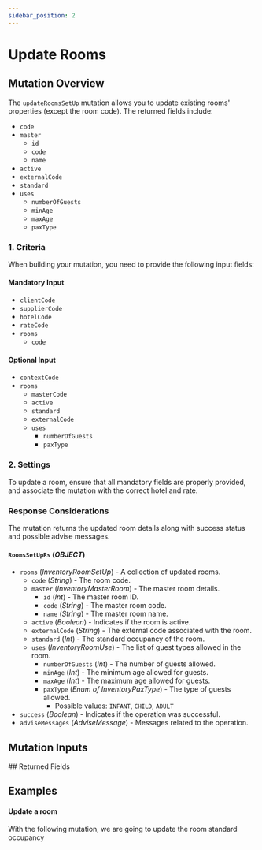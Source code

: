 ```yaml
---
sidebar_position: 2
---
```










































# Update Rooms

## Mutation Overview

The `updateRoomsSetUp` mutation allows you to update existing rooms' properties (except the room code). The returned fields include:

* `code`
* `master`
  * `id`
  * `code`
  * `name`
* `active`
* `externalCode`
* `standard`
* `uses`
  * `numberOfGuests`
  * `minAge`
  * `maxAge`
  * `paxType`

### 1. Criteria

When building your mutation, you need to provide the following input fields:

#### Mandatory Input
* `clientCode`
* `supplierCode`
* `hotelCode`
* `rateCode`
* `rooms`
  * `code`

#### Optional Input
* `contextCode`
* `rooms`
  * `masterCode`
  * `active`
  * `standard`
  * `externalCode`
  * `uses`
    * `numberOfGuests`
    * `paxType`

### 2. Settings

To update a room, ensure that all mandatory fields are properly provided, and associate the mutation with the correct hotel and rate.

### Response Considerations

The mutation returns the updated room details along with success status and possible advise messages.

#### `RoomsSetUpRs` (*OBJECT*)
* `rooms` (*InventoryRoomSetUp*) - A collection of updated rooms.
  * `code` (*String*) - The room code.
  * `master` (*InventoryMasterRoom*) - The master room details.
    * `id` (*Int*) - The master room ID.
    * `code` (*String*) - The master room code.
    * `name` (*String*) - The master room name.
  * `active` (*Boolean*) - Indicates if the room is active.
  * `externalCode` (*String*) - The external code associated with the room.
  * `standard` (*Int*) - The standard occupancy of the room.
  * `uses` (*InventoryRoomUse*) - The list of guest types allowed in the room.
    * `numberOfGuests` (*Int*) - The number of guests allowed.
    * `minAge` (*Int*) - The minimum age allowed for guests.
    * `maxAge` (*Int*) - The maximum age allowed for guests.
    * `paxType` (*Enum of InventoryPaxType*) - The type of guests allowed.
      * Possible values: `INFANT`, `CHILD`, `ADULT`
* `success` (*Boolean*) - Indicates if the operation was successful.
* `adviseMessages` (*AdviseMessage*) - Messages related to the operation.


## Mutation Inputs

<InventoryRoomsSetupUpdateInput />
## Returned Fields

<RoomsSetUpRs />


## Examples

#### Update a room

With the following mutation, we are going to update the room standard occupancy

<GraphqlSample query={updateRoomsSetUpMutation} variables={updateRoomsSetUpVariables} />